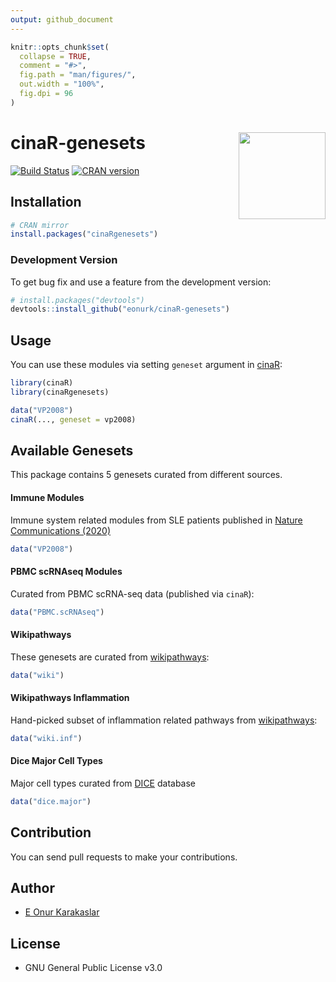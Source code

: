```yaml
---
output: github_document
---
```


<!-- README.md is generated from README.Rmd. Please edit that file -->

```r
knitr::opts_chunk$set(
  collapse = TRUE,
  comment = "#>",
  fig.path = "man/figures/",
  out.width = "100%",
  fig.dpi = 96
)
```

# cinaR-genesets <a href='https://eonurk.github.io/cinaR/'><img src='man/figures/cinaR.png' align="right" height="139" /></a>


<!-- badges: start -->
[![Build Status](https://travis-ci.com/eonurk/cinaR.svg?branch=master)](https://travis-ci.com/eonurk/cinaR)
[![CRAN version](https://www.r-pkg.org/badges/version/cinaRgenesets)](https://cran.r-project.org/package=cinaRgenesets)
<!-- badges: end -->


## Installation

```r
# CRAN mirror
install.packages("cinaRgenesets")
```

### Development Version
To get bug fix and use a feature from the development version:
```r
# install.packages("devtools")
devtools::install_github("eonurk/cinaR-genesets")
```

## Usage
You can use these modules via setting `geneset` argument in [cinaR](https://eonurk.github.io/cinaR/):
```r
library(cinaR)
library(cinaRgenesets)

data("VP2008")
cinaR(..., geneset = vp2008)
```

## Available Genesets
This package contains 5 genesets curated from different sources.

#### Immune Modules
Immune system related modules from SLE patients published in [Nature Communications (2020)](https://doi.org/10.1038/s41467-020-14396-9)
```r
data("VP2008")
```

#### PBMC scRNAseq Modules
Curated from PBMC scRNA-seq data (published via `cinaR`):
```r
data("PBMC.scRNAseq")
```

#### Wikipathways
These genesets are curated from [wikipathways](https://www.wikipathways.org/index.php/WikiPathways):
```r
data("wiki")
```

#### Wikipathways Inflammation
Hand-picked subset of inflammation related pathways from [wikipathways](https://www.wikipathways.org/index.php/WikiPathways):
```r
data("wiki.inf")
```

#### Dice Major Cell Types
Major cell types curated from [DICE](https://www.dice-database.org/) database
```r
data("dice.major")
```

## Contribution

You can send pull requests to make your contributions.

## Author

- [E Onur Karakaslar](https://eonurk.github.io/)

## License

- GNU General Public License v3.0
